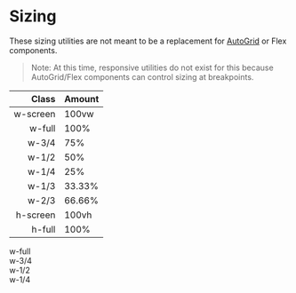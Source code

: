 # Sizing

These sizing utilities are not meant to be a replacement for [AutoGrid](/components?path=/story/layout-grid-autogrid--simple-grid) or Flex components.

> Note: At this time, responsive utilities do not exist for this because AutoGrid/Flex components can control sizing at breakpoints.

|    Class | Amount |
| -------: | ------ |
| w-screen | 100vw  |
|   w-full | 100%   |
|    w-3/4 | 75%    |
|    w-1/2 | 50%    |
|    w-1/4 | 25%    |
|    w-1/3 | 33.33% |
|    w-2/3 | 66.66% |
| h-screen | 100vh  |
|   h-full | 100%   |

<div className="body-text sm">
    <div className="space-y-8">
        <div className="bg-blue-primary w-full p-10 text-white">w-full</div>
        <div className="bg-blue-light w-3/4 p-10 text-blue-middle">w-3/4</div>
        <div className="bg-blue-middle w-1/2 p-10 text-white">w-1/2</div>
        <div className="bg-blue-dark w-1/4 h-full p-10 text-white">w-1/4</div>
    </div>
</div>
